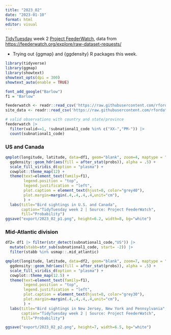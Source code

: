 ```yaml
---
title: "2023_02"
date: "2023-01-10"
format: html
editor: visual
---
```


[TidyTuesday](https://github.com/rfordatascience/tidytuesday) week 2 [Project FeederWatch](https://github.com/rfordatascience/tidytuesday/blob/master/data/2023/2023-01-10/readme.md), data from <https://feederwatch.org/explore/raw-dataset-requests/>

-   Trying out {ggmap} and {ggdensity} R packages this week.

```r
library(tidyverse)
library(ggmap)
library(showtext)
showtext_opts(dpi = 300)
showtext_auto(enable = TRUE)
```

```r
font_add_google("Barlow")
f1 = "Barlow"
```

```r
feederwatch <- readr::read_csv('https://raw.githubusercontent.com/rfordatascience/tidytuesday/master/data/2023/2023-01-10/PFW_2021_public.csv')
site_data <- readr::read_csv('https://raw.githubusercontent.com/rfordatascience/tidytuesday/master/data/2023/2023-01-10/PFW_count_site_data_public_2021.csv')
```

```r
# valid observations with country and state/province
feederwatch |> 
  filter(valid==1, !subnational1_code %in% c("XX-","PM-")) |>
  count(subnational1_code)
```

### US and Canada

```r
qmplot(longitude, latitude, data=df1, geom="blank", zoom=4, maptype = "toner-lite") +
  ggdensity::geom_hdr(aes(fill = after_stat(probs)), alpha = .5) +
  scale_fill_viridis_d(option = "plasma") +
  cowplot::theme_map(12) +
  theme(text=element_text(family=f1),
        legend.position = "top",
        legend.justification = "left",
        plot.caption = element_text(hjust=0, color="grey40"),
        plot.margin=margin(.4,.4,.4,.4,unit="cm"),
        ) +
  labs(title="Bird sightings in U.S. and Canada",
       caption="TidyTuesday week 2 | Source: Project FeederWatch",
       fill="Probability")
ggsave("export/2023_02_p1.png", height=6.2, width=8, bg="white")
```

### Mid-Atlantic division

```r
df2= df1 |> filter(str_detect(subnational1_code,"US")) |> 
  mutate(stabb=str_sub(subnational1_code, start= -2)) |>
  filter(stabb %in% usmap::.mid_atlantic) 
```

```r
qmplot(longitude, latitude, data=df2, geom="blank", zoom=7, maptype = "toner-lite") +
  ggdensity::geom_hdr(aes(fill = after_stat(probs)), alpha = .5) +
  scale_fill_viridis_d(option = "plasma") +
  cowplot::theme_map(12.5) +
  theme(text=element_text(family=f1),
        legend.position = "top",
        legend.justification = "left",
        plot.caption = element_text(hjust=0, color="grey30"),
        plot.margin=margin(.4,.4,.4,.4,unit="cm"),
        ) +
  labs(title="Bird sightings in New Jersey, New York and Pennsylvania",
       caption="TidyTuesday week 2 | Source: Project FeederWatch",
       fill="Probability")

ggsave("export/2023_02_p2.png", height=7, width=6.5, bg="white")
```
